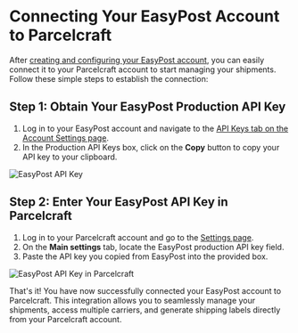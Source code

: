 # Connecting Your EasyPost Account to Parcelcraft

After [creating and configuring your EasyPost account](/getting-started/setup-easypost), you can easily connect it to your Parcelcraft account to start managing your shipments. Follow these simple steps to establish the connection:

## Step 1: Obtain Your EasyPost Production API Key

1. Log in to your EasyPost account and navigate to the [API Keys tab on the Account Settings page](https://www.easypost.com/account/settings?tab=api-keys).
2. In the Production API Keys box, click on the **Copy** button to copy your API key to your clipboard.

![EasyPost API Key](./../../public/images/easypost-api-key.png)

## Step 2: Enter Your EasyPost API Key in Parcelcraft

1. Log in to your Parcelcraft account and go to the [Settings page](https://dashboard.stripe.com/settings/apps/com.productivity.parcelcraft).
2. On the **Main settings** tab, locate the EasyPost production API key field.
3. Paste the API key you copied from EasyPost into the provided box.

![EasyPost API Key in Parcelcraft](./../../public/images/easypost-api-key-in-parcelcraft.png)


That's it! You have now successfully connected your EasyPost account to Parcelcraft. This integration allows you to seamlessly manage your shipments, access multiple carriers, and generate shipping labels directly from your Parcelcraft account.

